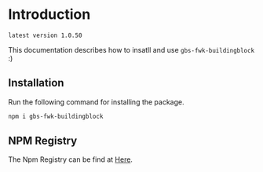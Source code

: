# Introduction

`latest version 1.0.50`

This documentation describes how to insatll and use `gbs-fwk-buildingblock` :)

## Installation

Run the following command for installing the package.

```bash copy
npm i gbs-fwk-buildingblock
```

## NPM Registry

The Npm Registry can be find at [Here](https://www.npmjs.com/package/gbs-fwk-buildingblock).
